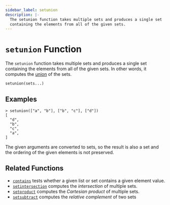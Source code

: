 ```yaml
---
sidebar_label: setunion
description: |-
  The setunion function takes multiple sets and produces a single set
  containing the elements from all of the given sets.
---
```


# `setunion` Function

The `setunion` function takes multiple sets and produces a single set
containing the elements from all of the given sets. In other words, it
computes the [union](https://en.wikipedia.org/wiki/Union_\(set_theory\)) of
the sets.

```hcl
setunion(sets...)
```

## Examples

```
> setunion(["a", "b"], ["b", "c"], ["d"])
[
  "d",
  "b",
  "c",
  "a",
]
```

The given arguments are converted to sets, so the result is also a set and
the ordering of the given elements is not preserved.

## Related Functions

* [`contains`](../../language/functions/contains.mdx) tests whether a given list or set contains
  a given element value.
* [`setintersection`](../../language/functions/setintersection.mdx) computes the _intersection_ of
  multiple sets.
* [`setproduct`](../../language/functions/setproduct.mdx) computes the _Cartesian product_ of multiple
  sets.
* [`setsubtract`](../../language/functions/setsubtract.mdx) computes the _relative complement_ of two sets

